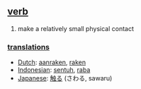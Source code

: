== [[verb]] ==
# make a relatively small physical contact

=== [[translation]]s ===
*[[Dutch]]: [[aanraken]], [[raken]]
*[[Indonesian]]: [[sentuh]], [[raba]]
*[[Japanese]]: [[触る]] (さわる, sawaru)